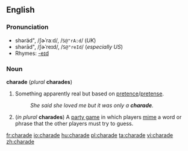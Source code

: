 ==English==
===Pronunciation===
*shəräd", /ʃɚˈraːd/, /<tt>S@"rA:d</tt>/ (''UK'')
*shərād", /ʃɚˈreɪd/, /<tt>S@"reId</tt>/ (''especially US'')
*Rhymes: [[Rhymes:English:-eɪd|-eɪd]]

===Noun===
'''charade''' (''plural'' '''charades''')

#Something apparently real but based on [[pretence]]/[[pretense]].
#:''She said she loved me but it was only a '''charade'''.''
#(''in plural'' '''charades''') A [[party game]] in which players [[mime]] a word or phrase that the other players must try to guess.

[[fr:charade]]
[[io:charade]]
[[hu:charade]]
[[pl:charade]]
[[ta:charade]]
[[vi:charade]]
[[zh:charade]]